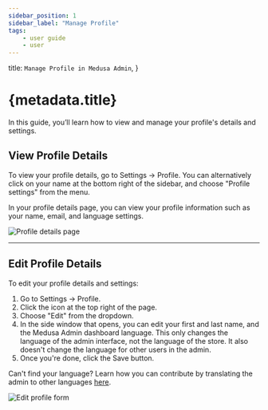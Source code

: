 ```yaml
---
sidebar_position: 1
sidebar_label: "Manage Profile"
tags:
    - user guide
    - user
---
```



  title: `Manage Profile in Medusa Admin`,
}

# {metadata.title}

In this guide, you’ll learn how to view and manage your profile's details and settings.

## View Profile Details

To view your profile details, go to Settings → Profile. You can alternatively click on your name at the bottom right of the sidebar, and choose "Profile settings" from the menu.

In your profile details page, you can view your profile information such as your name, email, and language settings.

![Profile details page](https://res.cloudinary.com/dza7lstvk/image/upload/v1740500431/User%20Guide/Screenshot_2025-02-25_at_6.20.05_PM_lhmmxp.png)

---

## Edit Profile Details

To edit your profile details and settings:

1. Go to Settings → Profile.
2. Click the <InlineIcon Icon={EllipsisHorizontal} alt="three-dots" /> icon at the top right of the page.
3. Choose "Edit" from the dropdown.
4. In the side window that opens, you can edit your first and last name, and the Medusa Admin dashboard language. This only changes the language of the admin interface, not the language of the store. It also doesn't change the language for other users in the admin.
5. Once you're done, click the Save button.

<Note title="Tip">

Can't find your language? Learn how you can contribute by translating the admin to other languages [here](!docs!/learn/resources/contribution-guidelines/admin-translations).

</Note>

![Edit profile form](https://res.cloudinary.com/dza7lstvk/image/upload/v1740500618/User%20Guide/Screenshot_2025-02-25_at_6.23.21_PM_tbgsbg.png)
